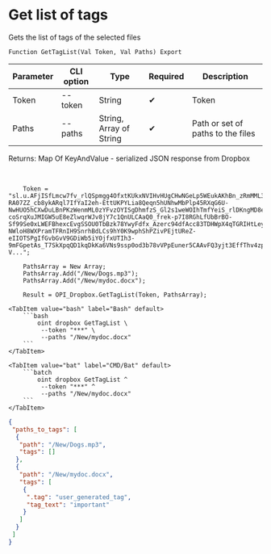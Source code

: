 ﻿---
sidebar_position: 1
---


# Get list of tags
 Gets the list of tags of the selected files



`Function GetTagList(Val Token, Val Paths) Export`

  | Parameter | CLI option | Type | Required | Description |
  |-|-|-|-|-|
  | Token | --token | String | &#x2714; | Token |
  | Paths | --paths | String, Array of String | &#x2714; | Path or set of paths to the files |

  
  Returns:  Map Of KeyAndValue - serialized JSON response from Dropbox

<br/>




```bsl title="1C:Enterprise/OneScript code example"
    Token = "sl.u.AFjISfLmcw7fv_rlQSpmgg4OfxtKUkxNVIHvHUgCHwNGeLp5WEukAKhBn_zRmMML3Q0jP17s4bnmjMNOHGpMlPBoPdzEYUuyopYvYl9yb7XL-RA07ZZ_cb8ykARql7IfYaI2eh-EttUKPYLia8Qeqn5hUNhwMbPlp45RXqG6U-NwHUO5hCXwDuLBnPKzWenmML0zYFvzOYISgDhmfzS_Gl2s1weWOIhTmfYeiS_rlDKngMD8egIsU730oTOkFyvQGKdOEWSL4De7Oh6ypKffZx8WY3XaRHhmcfLJMcl_fwHyzyVR-coSrqXuJMIGW5uE8eZlwqrWJv8jY7c1QnULCAaQ0_frek-p7I8RGhLfUbBrBO-Sf99Se0xLWEFBhexcEvgSSOU0TbBzk78YwyFdfx_Azerc94dfAcc83TDHWpX4qTGRIHtLeyRjaZlLJj9z4dI9R6-NWloH8WXPramTFRnIH9SnrhBdLCs9hY0K9wphShPZivPEjtUReZ-eIIOTSPgIfGvbGvV9GDiWb5iYOjfxUTIh3-9mFGpetAs_T7SkXpqQD1kqDkKa6VNs9ssp0od3b78vVPpEuner5CAAvFQ3yjt3EffThv4zp9UcbWq9JHirGinoWSUGUri_bV67LSKcgcOGtJbXkUApRHxorD7diMSn6Oa_RJO8GjHV8F9wdOQfLd0IZXIRfKhsCXy3IEbLZzHpjERi8m6BGlNARYSLGXPSL-V...";

    PathsArray = New Array;
    PathsArray.Add("/New/Dogs.mp3");
    PathsArray.Add("/New/mydoc.docx");

    Result = OPI_Dropbox.GetTagList(Token, PathsArray);
```
 

 <Tabs>
  
    <TabItem value="bash" label="Bash" default>
        ```bash
            oint dropbox GetTagList \
             --token "***" \
             --paths "/New/mydoc.docx"
        ```
    </TabItem>
  
    <TabItem value="bat" label="CMD/Bat" default>
        ```batch
            oint dropbox GetTagList ^
             --token "***" ^
             --paths "/New/mydoc.docx"
        ```
    </TabItem>
</Tabs>


```json title="Result"
{
 "paths_to_tags": [
  {
   "path": "/New/Dogs.mp3",
   "tags": []
  },
  {
   "path": "/New/mydoc.docx",
   "tags": [
    {
     ".tag": "user_generated_tag",
     "tag_text": "important"
    }
   ]
  }
 ]
}
```
